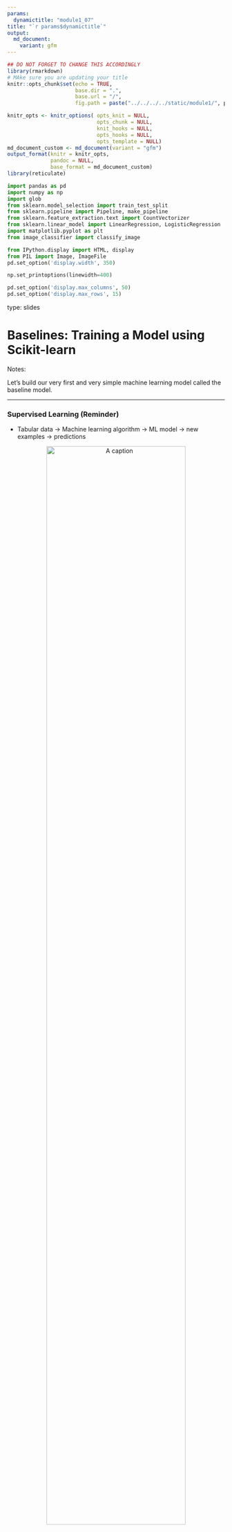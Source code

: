 ```yaml
---
params:
  dynamictitle: "module1_07"
title: "`r params$dynamictitle`"
output: 
  md_document:
    variant: gfm
---
```



```r
## DO NOT FORGET TO CHANGE THIS ACCORDINGLY 
library(rmarkdown)
# MAke sure you are updating your title 
knitr::opts_chunk$set(echo = TRUE,
                      base.dir = ".", 
                      base.url = "/",
                      fig.path = paste("../../../../static/module1/", params$dynamictitle,"/", sep = ""))

knitr_opts <- knitr_options( opts_knit = NULL,
                             opts_chunk = NULL,
                             knit_hooks = NULL,
                             opts_hooks = NULL,
                             opts_template = NULL)
md_document_custom <- md_document(variant = "gfm")
output_format(knitr = knitr_opts,
              pandoc = NULL,
              base_format = md_document_custom)
library(reticulate)

```


```python
import pandas as pd
import numpy as np
import glob
from sklearn.model_selection import train_test_split
from sklearn.pipeline import Pipeline, make_pipeline
from sklearn.feature_extraction.text import CountVectorizer
from sklearn.linear_model import LinearRegression, LogisticRegression
import matplotlib.pyplot as plt
from image_classifier import classify_image

from IPython.display import HTML, display
from PIL import Image, ImageFile
pd.set_option('display.width', 350)

np.set_printoptions(linewidth=400)

pd.set_option('display.max_columns', 50)
pd.set_option('display.max_rows', 15)

```


type: slides

# Baselines: Training a Model using Scikit-learn

Notes: 


Let's build our very first and very simple machine learning model called the baseline model. 


---
 
### Supervised Learning (Reminder)

- Tabular data → Machine learning algorithm → ML model → new examples → predictions


<center>
<img src="/module1/sup-learning.png"  alt="A caption" width="80%" />

</center>

Notes: 

To recap what we have seen so far in supervised machine learning we are given some training data. 

We separate our data into features (`X`) and target (`y`), we feed it to our learning algorithm, then the learning algorithm learns some function which we call our machine learning model and we use this to predict the target on unseen test examples. 


---

### Building a simplest machine learning model using sklearn

<br>
<br>
<br>
Baseline model:          

**most frequent baseline**: always predicts the most frequent label in the training set.



Notes: 

Let’s build a baseline, a simple machine learning algorithm based on simple rules.

We are going to build a most frequent baseline model which always predicts the most frequently labeled in the training set.

We make baseline models not to use for prediction purposes, but as a reference point when we are building other more sophisticated models.  



---

## Data 

```python
classification_df = pd.read_csv("data/quiz2-grade-toy-classification.csv")
classification_df.head()
```



Notes: 

Let's take our data. 

For this example, we are going to be working with the quiz2 classification data that we have seen previously. 

In this dataset, we have 7 features with our target column being `quiz2` which has 2 possible values; `A+` or `Not A+`. 


---

## 1. Create  𝑋  and  𝑦

𝑋  → Feature vectors <br>
𝑦  → Target

```python
X = classification_df.drop(columns=["quiz2"])
y = classification_df["quiz2"]
```


Notes: 

Whenever we build models, there are several important steps involved. 

Our first step in building our model is splitting up our tabular data into the features and the target, also known as 𝑋 and 𝑦. 

𝑋 is all of our features in our data, which we also call our ***feature table***. <br>
𝑦 is our target, which is what we are predicting.

For this problem, all the columns in our dataframe except `quiz2` make up our 𝑋 and the `quiz2` column, which is our target make up our 𝑦. 


---

## 2. Create a classifier object

- `import` the appropriate classifier. 
- Create an object of the classifier. 

```python
from sklearn.dummy import DummyClassifier

dummy_clf = DummyClassifier(strategy="most_frequent")
```


Notes: 

Our next step is creating a model object. 

To make our baseline model, we need to import the necessary library.

We spoke about the Scikit Learn package in the last slide deck and we are using the same package to build our baseline model. 

Here we are importing `DummyClassifier()` which will be used to create our baseline model. 

We specify in the `strategy` argument `most_frequent` which means our model will always predict the most frequent label in the training set. 

Here we are naming our model `dummy_clf`.




---

## 3. Fit the classifier

```python
dummy_clf.fit(X, y)
```


Notes: 

Next, we fit the classifier.

When we call fit on our model object, the actual learning happens. In our simple model there is not much to learn and in this case, will only learn what the most frequent label is in our training data. 



---

## 4. Predict the target of given examples

We can predict the target of examples by calling `predict` on the classifier object. 

Let's see what it predicts for a single observation first: 
```python
single_obs = X.loc[[0]]
single_obs
```

```python
dummy_clf.predict(single_obs)
```






Notes: 

Once we have our learned model, the next thing we can do is predict using it!

First, we will predict a single observation. 
We call our model `dummy_clf` on the object and we get a prediction of `Not A+` for it. 


---

```python
X
```



```python
dummy_clf.predict(X)
```





Notes:

We can also predict on many examples. 

Here, we are predicting on all of `X`. 

And if we see the predictions for all the observations in `X`, the model predicts a value of `not A+` for each one.

That’s because `Not A+` is the most frequent label in our training set. 

We will talk more about `.fit()` and `.predict()` in the next module.  


---

## 5. Scoring your model

In the classification setting, `.score()` gives the accuracy of the model, i.e., proportion of correctly predicted observations. 

<center><img src="/module1/predit_total.gif" > </center>

Sometimes you will also see people reporting error, which is usually  1−𝑎𝑐𝑐𝑢𝑟𝑎𝑐𝑦 

<center><img src="/module1/error.gif" > </center>

```python
print("The accuracy of the model on the training data:", (dummy_clf.score(X, y).round(3)))
```

```python
print("The error of the model on the training data:", (1 - dummy_clf.score(X, y)).round(3))
```

Notes: 

It's at this point where we can see how well our baseline model predicts the `quiz2` value.  

In ML models, very often it is not possible to get 100% accuracy.
How do we check how well our model is doing?

In the classification setting, `score()` gives the accuracy of the model, i.e., the proportion of correctly predicted examples.

Sometimes we will also see people reporting error, which is usually 1 - accuracy. 

We can see that our model's accuracy on our `quiz2` problem is 0.524. 

We could also say the error is 0.476. 



---

## fit and predict paradigms

The general pattern when we build ML models using `sklearn`: 

1. Creating your 𝑋 and 𝑦 objects 
2. `clf = DummyClassifier()` &rarr; create a model (here we are naming it `clf`)  
3. `clf.fit(X, y)` &rarr; train the model 
4. `clf.score(X, y)` &rarr; assess the model
5. `clf.predict(Xnew)` &rarr; predict on some new data using the trained model 

Notes: 

To summarize, here are the steps we follow when building machine learning models using `sklearn`. 

1. Create our 𝑋 and 𝑦 objects 
2. Create our model object ( in this case, we created a dummy classifier)
3. Fit our model
4. Assess our model
5. Predict on new examples using this model. 


---

# Let’s apply what we learned!

Notes: <br>

